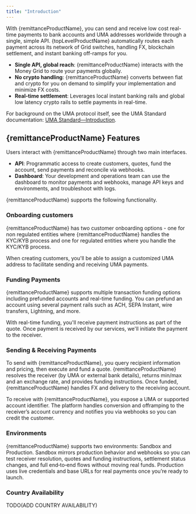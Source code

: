 ```yaml
---
title: "Introduction"
---
```


With {remittanceProductName}, you can send and receive low cost real-time payments to bank accounts and UMA addresses worldwide through a single, simple API. {topLevelProductName} automatically routes each payment across its network of Grid switches, handling FX, blockchain settlement, and instant banking off-ramps for you.

- **Single API, global reach**: {remittanceProductName} interacts with the Money Grid to route your payments globally.
- **No crypto handling**: {remittanceProductName} converts between fiat and crypto for you on demand to simplify your implementation and minimize FX costs.
- **Real-time settlement**: Leverages local instant banking rails and global low latency crypto rails to settle payments in real-time.

<Note>For background on the UMA protocol itself, see the UMA Standard documentation: [UMA Standard—Introduction](https://docs.uma.me/uma-standard/introduction).</Note>

<PaymentFlow/>

## {remittanceProductName} Features
Users interact with {remittanceProductName} through two main interfaces.

- **API**: Programmatic access to create customers, quotes, fund the account, send payments and reconcile via webhooks.
- **Dashboard**: Your development and operations team can use the dashboard to monitor payments and webhooks, manage API keys and environments, and troubleshoot with logs.

{remittanceProductName} supports the following functionality.  

### Onboarding customers
{remittanceProductName} has two customer onboarding options - one for non regulated entities where {remittanceProductName} handles the KYC/KYB process and one for regulated entities where you handle the KYC/KYB process.

When creating customers, you'll be able to assign a customized UMA address to facilitate sending and receiving UMA payments.

### Funding Payments
{remittanceProductName} supports multiple transaction funding options including prefunded accounts and real-time funding. You can prefund an account using several payment rails such as ACH, SEPA Instant, wire transfers, Lightning, and more.  

With real-time funding, you'll receive payment instructions as part of the quote. Once payment is received by our services, we'll initiate the payment to the receiver. 

### Sending & Receiving Payments
To send with {remittanceProductName}, you query recipient information and pricing, then execute and fund a quote. {remittanceProductName} resolves the receiver (by UMA or external bank details), returns min/max and an exchange rate, and provides funding instructions. Once funded, {remittanceProductName} handles FX and delivery to the receiving account.

To receive with {remittanceProductName}, you expose a UMA or supported account identifier. The platform handles conversion and offramping to the receiver’s account currency and notifies you via webhooks so you can credit the customer.

### Environments
{remittanceProductName} supports two environments: Sandbox and Production. Sandbox mirrors production behavior and webhooks so you can test receiver resolution, quotes and funding instructions, settlement status changes, and full end‑to‑end flows without moving real funds. Production uses live credentials and base URLs for real payments once you’re ready to launch.

### Country Availability

TODO(ADD COUNTRY AVAILABILITY)


